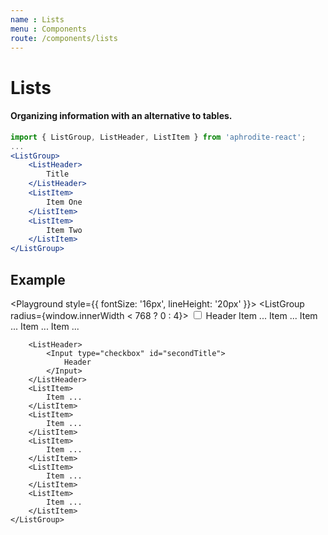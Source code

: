 ```yaml
---
name : Lists
menu : Components
route: /components/lists
---
```



# Lists
#### Organizing information with an alternative to tables.

```jsx
import { ListGroup, ListHeader, ListItem } from 'aphrodite-react';
...
<ListGroup>
    <ListHeader>
        Title
    </ListHeader>
    <ListItem>
        Item One
    </ListItem>
    <ListItem>
        Item Two
    </ListItem>
</ListGroup>
```

## Example
<Playground style={{ fontSize: '16px', lineHeight: '20px' }}>
    <ListGroup radius={window.innerWidth < 768 ? 0 : 4}>
        <ListHeader>
            <Input type="checkbox" id="firstTitle">
                Header
            </Input>
        </ListHeader>
        <ListItem>
            Item ...
        </ListItem>
        <ListItem>
            Item ...
        </ListItem>
        <ListItem>
            Item ...
        </ListItem>
        <ListItem>
            Item ...
        </ListItem>
        <ListItem>
            Item ...
        </ListItem>

        <ListHeader>
            <Input type="checkbox" id="secondTitle">
                Header
            </Input>
        </ListHeader>
        <ListItem>
            Item ...
        </ListItem>
        <ListItem>
            Item ...
        </ListItem>
        <ListItem>
            Item ...
        </ListItem>
        <ListItem>
            Item ...
        </ListItem>
        <ListItem>
            Item ...
        </ListItem>
    </ListGroup>
</Playground>
